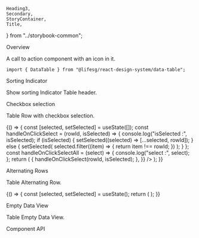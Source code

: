     Heading3,
    Secondary,
    StoryContainer,
    Title,
} from "../storybook-common";

<Meta title="Modules/DataTable" component={DataTable} />

<Title>Data Table</Title>

<Secondary>Overview</Secondary>

A call to action component with an icon in it.

```tsx
import { DataTable } from "@lifesg/react-design-system/data-table";
```

<Canvas>
    <Story name="DataTable">
        <DataTable
            headers={[
                {
                    colId: "status",
                    label: "Status",
                    style: { width: "7.5rem" },
                },
                {
                    colId: "time",
                    label: "Time",
                    style: { width: "15rem" },
                },
                {
                    colId: "resource",
                    label: "Resource",
                    style: { width: "17.5rem" },
                },
                { colId: "title", label: "Title" },
            ]}
            rows={[
                {
                    id: "status",
                    status: "Completed",
                    time: "07/Aug/2023 9.30pm",
                    resource: "Test",
                    title: "Titile 1",
                    colId: "status",
                    label: "Status",
                },
                {
                    id: "bookingTime",
                    status: "Pending",
                    time: "07/Aug/2023 10.30pm",
                    resource: "Test",
                    title: "Titile 2",
                    colId: "bookingTime",
                    label: "Booking time",
                },
            ]}
            isLoadingData={false}
        />
    </Story>
</Canvas>

<Heading3>Sorting Indicator</Heading3>

Show sorting Indicator Table header.

<Canvas>
    <Story name="Sorting Indicator">
        <DataTable
            headers={[
                {
                    colId: "status",
                    label: "Status",
                    style: { width: "7.5rem" },
                },
                {
                    colId: "time",
                    label: "Time",
                    style: { width: "15rem" },
                },
                {
                    colId: "resource",
                    label: "Resource",
                    style: { width: "17.5rem" },
                },
                { colId: "title", label: "Title" },
            ]}
            rows={[
                {
                    id: "status",
                    status: "Completed",
                    time: "07/Aug/2023 9.30pm",
                    resource: "Test",
                    title: "Titile 1",
                    colId: "status",
                    label: "Status",
                },
                {
                    id: "bookingTime",
                    status: "Pending",
                    time: "07/Aug/2023 10.30pm",
                    resource: "Test",
                    title: "Titile 2",
                    colId: "bookingTime",
                    label: "Booking time",
                },
            ]}
            isLoadingData={false}
            sortIndicators={{
                ["status"]: "desc",
                ["time"]: "desc",
                ["resource"]: "asc",
                ["title"]: "asc",
            }}
        />
    </Story>
</Canvas>

<Heading3>Checkbox selection</Heading3>

Table Row with checkbox selection.

<Canvas>
    <Story name="Checkbox selection">
        {() => {
            const [selected, setSelected] = useState([]);
            const handleOnClickSelect = (rowId, isSelected) => {
                console.log("isSelected :", isSelected);
                if (isSelected) {
                    setSelected((selected) => [...selected, rowId]);
                } else {
                    setSelected(
                        selected.filter((item) => {
                            return item !== rowId;
                        })
                    );
                }
            };
            const handleOnClickSelectAll = (select) => {
                console.log("select :", select);
            };
            return (
                <DataTable
                    headers={[
                        {
                            colId: "status",
                            label: "Status",
                            style: { width: "7.5rem" },
                        },
                        {
                            colId: "time",
                            label: "Time",
                            style: { width: "15rem" },
                        },
                        {
                            colId: "resource",
                            label: "Resource",
                            style: { width: "17.5rem" },
                        },
                        { colId: "title", label: "Title" },
                    ]}
                    rows={[
                        {
                            id: "status",
                            status: "Completed",
                            time: "07/Aug/2023 9.30pm",
                            resource: "Test",
                            title: "Titile 1",
                            colId: "status",
                            label: "Status",
                        },
                        {
                            id: "bookingTime",
                            status: "Pending",
                            time: "07/Aug/2023 10.30pm",
                            resource: "Test",
                            title: "Titile 2",
                            colId: "bookingTime",
                            label: "Booking time",
                        },
                        {
                            id: "commonRow",
                            status: "Common",
                            time: "07/Aug/2023 11.30pm",
                            resource: "Test",
                            title: "Titile 3",
                            colId: "commonRow",
                            label: "Common Row",
                        },
                    ]}
                    selection={selected}
                    isLoadingData={false}
                    sortIndicators={{ colId: "ASC" }}
                    selectionConfig={{
                        showCheckboxes: true,
                        showHeaderCheckbox: true,
                        headerWidth: "5rem",
                        onClickSelect: (colId, rowId, isSelected) => {
                            handleOnClickSelect(rowId, isSelected);
                        },
                    }}
                />
            );
        }}
    </Story>
</Canvas>

<Heading3>Alternating Rows</Heading3>

Table Alternating Row.

<Canvas>
    <Story name="Alternating Rows">
        {() => {
            const [selected, setSelected] = useState();
            return (
                <DataTable
                    headers={[
                        {
                            colId: "status",
                            label: "Status",
                            style: { width: "7.5rem" },
                        },
                        {
                            colId: "time",
                            label: "Time",
                            style: { width: "15rem" },
                        },
                        {
                            colId: "resource",
                            label: "Resource",
                            style: { width: "17.5rem" },
                        },
                        { colId: "title", label: "Title" },
                    ]}
                    rows={[
                        {
                            id: "status",
                            status: "Completed",
                            time: "07/Aug/2023 9.30pm",
                            resource: "Test",
                            title: "Titile 1",
                            colId: "status",
                            label: "Status",
                        },
                        {
                            id: "bookingTime",
                            status: "Pending",
                            time: "07/Aug/2023 10.30pm",
                            resource: "Test",
                            title: "Titile 2",
                            colId: "bookingTime",
                            label: "Booking time",
                        },
                        {
                            id: "commonRow",
                            status: "Common",
                            time: "07/Aug/2023 11.30pm",
                            resource: "Test",
                            title: "Titile 3",
                            colId: "commonRow",
                            label: "Common Row",
                        },
                        {
                            id: "sampleRow",
                            status: "SampleRow",
                            time: "07/Aug/2023 12.30pm",
                            resource: "Test",
                            title: "Titile 4",
                            colId: "sampleRow",
                            label: "sample Row",
                        },
                        {
                            id: "checkRow",
                            status: "CheckRow",
                            time: "07/Aug/2023 1.30pm",
                            resource: "Test",
                            title: "Titile 5",
                            colId: "checkRow",
                            label: "check Row",
                        },
                    ]}
                    isLoadingData={false}
                    sortIndicators={{ colId: "ASC" }}
                    alternatingRows={true}
                />
            );
        }}
    </Story>
</Canvas>

<Heading3>Empty Data View</Heading3>

Table Empty Data View.

<Canvas>
    <Story name="Empty Data View">
        <DataTable
            headers={[
                {
                    colId: "status",
                    label: "Status",
                    style: { width: "15rem" },
                },
                {
                    colId: "time",
                    label: "Time",
                    style: { width: "15rem" },
                },
                {
                    colId: "resource",
                    label: "Resource",
                    style: { width: "15rem" },
                },
                { colId: "title", label: "Title" },
            ]}
            rows={[]}
            isLoadingData={false}
            sortIndicators={{ colId: "ASC" }}
            selectionConfig={{
                showCheckboxes: false,
                showHeaderCheckbox: true,
                headerWidth: "5rem",
            }}
        />
    </Story>
</Canvas>

<Secondary>Component API</Secondary>

<PropsTable />
